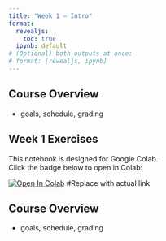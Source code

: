 ```yaml
---
title: "Week 1 — Intro"
format:
  revealjs:
    toc: true
  ipynb: default
# (Optional) both outputs at once:
# format: [revealjs, ipynb]
---
```


::: {.content-visible when-format="revealjs"}
## Course Overview
- goals, schedule, grading
:::

::: {.content-visible when-format="ipynb"}
# Week 1 Exercises

This notebook is designed for Google Colab.  
Click the badge below to open in Colab:

[![Open In Colab](https://colab.research.google.com/assets/colab-badge.svg)](https://colab.research.google.com/github/USER/REPO/blob/main/weeks/week-01/lesson.ipynb) #Replace with actual link
:::

::: {.content-visible when-format="revealjs"}
## Course Overview
- goals, schedule, grading
:::